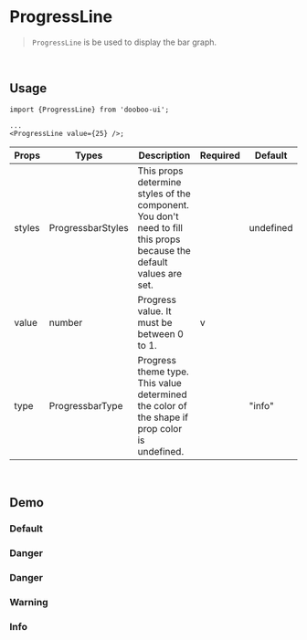 
<Meta title="Components/ProgressLine" />

# ProgressLine

> `ProgressLine` is be used to display the bar graph.

<br />

## Usage

```tsx
import {ProgressLine} from 'dooboo-ui';

...
<ProgressLine value={25} />;
```

| Props  | Types             | Description                                                                                                         | Required | Default   |
| ------ | ----------------- | ------------------------------------------------------------------------------------------------------------------- | -------- | --------- |
| styles | ProgressbarStyles | This props determine styles of the component. You don't need to fill this props because the default values are set. |          | undefined |
| value  | number            | Progress value. It must be between 0 to 1.                                                                          | v        |           |
| type   | ProgressbarType   | Progress theme type. This value determined the color of the shape if prop color is undefined.                       |          | "info"    |

<br />

## Demo

### Default

<ThemeProvider>
  <Default />
</ThemeProvider>

### Danger

<ThemeProvider>
  <Default type="success"/>
</ThemeProvider>

### Danger

<ThemeProvider>
  <Default type="danger"/>
</ThemeProvider>

### Warning

<ThemeProvider>
  <Default type="warning"/>
</ThemeProvider>

### Info

<ThemeProvider>
  <Default type="info"/>
</ThemeProvider>

### 
